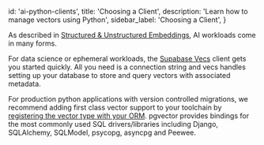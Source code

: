 
  id: 'ai-python-clients',
  title: 'Choosing a Client',
  description: 'Learn how to manage vectors using Python',
  sidebar_label: 'Choosing a Client',
}

As described in [Structured & Unstructured Embeddings](/docs/guides/ai/structured-unstructured), AI workloads come in many forms.

For data science or ephemeral workloads, the [Supabase Vecs](https://supabase.github.io/vecs/) client gets you started quickly. All you need is a connection string and vecs handles setting up your database to store and query vectors with associated metadata.

For production python applications with version controlled migrations, we recommend adding first class vector support to your toolchain by [registering the vector type with your ORM](https://github.com/pgvector/pgvector-python). pgvector provides bindings for the most commonly used SQL drivers/libraries including Django, SQLAlchemy, SQLModel, psycopg, asyncpg and Peewee.


